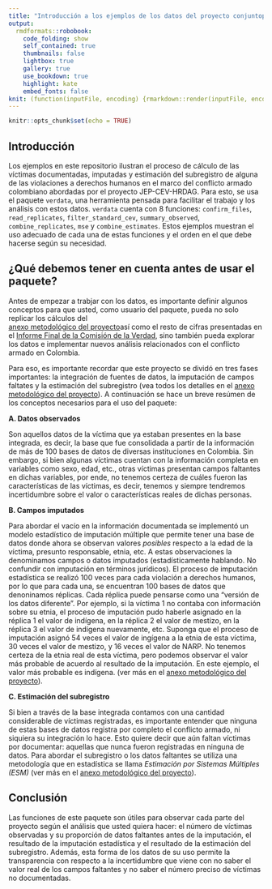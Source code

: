 ```yaml
---
title: "Introducción a los ejemplos de los datos del proyecto conjuntop JEP-CEV-HRDAG"
output:
  rmdformats::robobook:
    code_folding: show
    self_contained: true
    thumbnails: false
    lightbox: true
    gallery: true
    use_bookdown: true
    highlight: kate
    embed_fonts: false
knit: (function(inputFile, encoding) {rmarkdown::render(inputFile, encoding = encoding, output_dir = "../output") })
---
```


```r
knitr::opts_chunk$set(echo = TRUE)
```

## Introducción {-}

Los ejemplos en este repositorio ilustran el proceso de cálculo de las víctimas 
documentadas, imputadas y estimación del subregistro de alguna de las violaciones 
a derechos humanos en el marco del conflicto armado colombiano abordadas por el 
proyecto JEP-CEV-HRDAG. Para esto, se usa el paquete `verdata`, una herramienta 
pensada para facilitar el trabajo y los análisis con estos datos. `verdata` 
cuenta con 8 funciones: `confirm_files`, `read_replicates`, `filter_standard_cev`, 
`summary_observed`, `combine_replicates`, `mse` y `combine_estimates`. Estos 
ejemplos muestran el uso adecuado de cada una de estas funciones y el orden en 
el que debe hacerse según su necesidad. 

## ¿Qué debemos tener en cuenta antes de usar el paquete? {-}

Antes de empezar a trabjar con los datos, es importante definir algunos conceptos 
para que usted, como usuario del paquete, pueda no solo replicar los cálculos del  
[anexo metodológico del proyecto](https://www.comisiondelaverdad.co/anexo-proyecto-jep-cevhrdag)así como el resto de cifras presentadas en el [Informe Final de la Comisión de la Verdad](https://www.comisiondelaverdad.co/hay-futuro-si-hay-verdad), 
sino también pueda explorar los datos e implementar nuevos análisis relacionados 
con el conflicto armado en Colombia.

Para eso, es importante recordar que este proyecto se dividó en tres fases 
importantes: la integración de fuentes de datos, la imputación de campos faltates 
y la estimación del subregistro (vea todos los detalles en el [anexo metodológico del proyecto](https://www.comisiondelaverdad.co/hay-futuro-si-hay-verdad)). 
A continuación se hace un breve resúmen de los conceptos necesarios para el uso 
del paquete:

**A. Datos observados**

Son aquellos datos de la víctima que ya estaban presentes en la base integrada, 
es decir, la base que fue consolidada a partir de la información de más de 100 
bases de datos de diversas instituciones en Colombia. Sin embargo, si bien 
algunas víctimas cuentan con la información completa en variables como sexo, 
edad, etc., otras víctimas presentan campos faltantes en dichas variables, 
por ende, no tenemos certeza de cuáles fueron las características de las 
víctimas, es decir, tenemos y siempre tendremos incertidumbre sobre el valor o 
características reales de dichas personas.

**B. Campos imputados**

Para abordar el vacío en la información documentada se implementó un 
modelo estadístico de imputación múltiple que permite tener una base de datos 
donde ahora se observan valores *posibles* respecto a la edad de la víctima,
presunto responsable, etnia, etc. A estas observaciones la denominamos campos 
o datos imputados (estadísticamente hablando. No confundir con imputación en 
términos jurídicos). El proceso de imputación estadística se realizó 
100 veces para cada violación a derechos humanos, por lo que para cada una, se 
encuentran 100 bases de datos que denoninamos réplicas. Cada réplica puede 
pensarse como una "versión de los datos diferente". Por ejemplo, si la víctima 1 
no contaba con información sobre su etnia, el proceso de imputación pudo haberle 
asignado en la réplica 1 el valor de indígena, en la réplica 2 el valor de 
mestizo, en la réplica 3 el valor de indígena nuevamente, etc. Suponga que el 
proceso de imputación asignó 54 veces el valor de ingígena a la etnia de esta 
víctima, 30 veces el valor de mestizo, y 16 veces el valor de NARP. No tenemos 
certeza de la etnia real de esta víctima, pero podemos observar el valor más 
probable de acuerdo al resultado de la imputación. En este ejemplo, el valor más 
probable es indígena. (ver más en el [anexo metodológico del proyecto](https://www.comisiondelaverdad.co/hay-futuro-si-hay-verdad)).


**C. Estimación del subregistro**

Si bien a través de la base integrada contamos con una cantidad considerable de 
víctimas registradas, es importante entender que ninguna de estas bases de datos 
registra por completo el conflicto armado, ni siquiera su integración lo hace. 
Esto quiere decir que aún faltan víctimas por documentar: aquellas que nunca 
fueron registradas en ninguna de datos. Para abordar el subregistro o los datos 
faltantes se utiliza una metodología que en estadística se llama 
*Estimación por Sistemas Múltiples (ESM)* (ver más en el [anexo metodológico del proyecto](https://www.comisiondelaverdad.co/hay-futuro-si-hay-verdad)).

## Conclusión {-}

Las funciones de este paquete son útiles para observar cada parte del proyecto 
según el análisis que usted quiera hacer: el número de víctimas observadas y 
su proporción de datos faltantes antes de la imputación, el resultado de la 
imputación estadística y el resultado de la estimación del subregistro. Además, 
esta forma de los datos de su uso permite la transparencia con respecto a la 
incertidumbre que viene con no saber el valor real de los campos faltantes y no saber el número preciso de víctimas no documentadas. 

